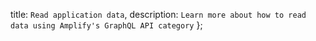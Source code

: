   title: `Read application data`,
  description: `Learn more about how to read data using Amplify's GraphQL API category`
};
